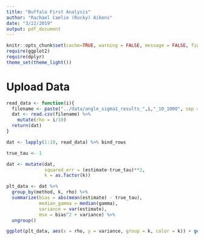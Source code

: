 ```yaml
---
title: "Buffalo First Analysis"
author: "Rachael Caelie (Rocky) Aikens"
date: "3/22/2019"
output: pdf_document
---
```


```r
knitr::opts_chunk$set(cache=TRUE, warning = FALSE, message = FALSE, fig.align = "center", fig.height = 4)
require(ggplot2)
require(dplyr)
theme_set(theme_light())
```

# Upload Data

```r
read_data <- function(i){
  filename <- paste("../data/angle_sigma1_results_",i,"_10_1000", sep = "")
  dat <- read.csv(filename) %>%
    mutate(rho = i/10)
  return(dat)
}

dat <- lapply(1:10, read_data) %>% bind_rows
```

```r
true_tau <- 1

dat <- mutate(dat, 
              squared_err = (estimate-true_tau)**2,
              k = as.factor(k))

plt_data <- dat %>% 
  group_by(method, k, rho) %>% 
  summarize(bias = abs(mean(estimate) - true_tau), 
            median_gamma = median(gamma), 
            variance = var(estimate),
            mse = bias^2 + variance) %>%
  ungroup()

ggplot(plt_data, aes(x = rho, y = variance, group = k, color = k)) + geom_line() + geom_point() + facet_wrap(~method)
```

